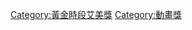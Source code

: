 {{main|en:Primetime Emmy Award for Outstanding Animated Program}}
[[Category:黃金時段艾美獎|Category:黃金時段艾美獎]]
[[Category:動畫獎|Category:動畫獎]]